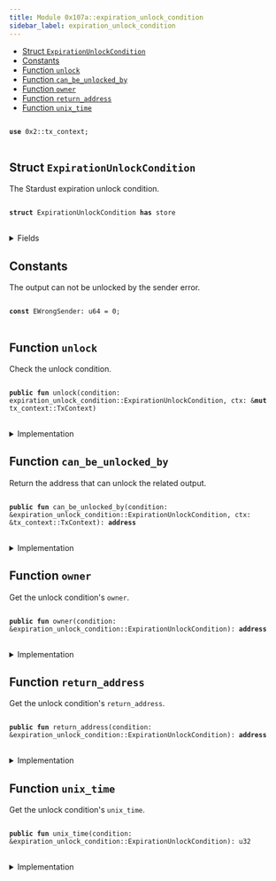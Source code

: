 ```yaml
---
title: Module 0x107a::expiration_unlock_condition
sidebar_label: expiration_unlock_condition
---
```


<Link id="0x107a_expiration_unlock_condition"/>


-  [Struct `ExpirationUnlockCondition`](#0x107a_expiration_unlock_condition_ExpirationUnlockCondition)
-  [Constants](#@Constants_0)
-  [Function `unlock`](#0x107a_expiration_unlock_condition_unlock)
-  [Function `can_be_unlocked_by`](#0x107a_expiration_unlock_condition_can_be_unlocked_by)
-  [Function `owner`](#0x107a_expiration_unlock_condition_owner)
-  [Function `return_address`](#0x107a_expiration_unlock_condition_return_address)
-  [Function `unix_time`](#0x107a_expiration_unlock_condition_unix_time)


<pre>
<code>
<b>use</b> <Link to="../iota-framework/tx_context#0x2_tx_context">0x2::tx_context</Link>;
</code>
</pre>



<Link id="0x107a_expiration_unlock_condition_ExpirationUnlockCondition"></Link>

## Struct `ExpirationUnlockCondition`

The Stardust expiration unlock condition.


<pre>
<code>
<b>struct</b> <Link to="expiration_unlock_condition#0x107a_expiration_unlock_condition_ExpirationUnlockCondition">ExpirationUnlockCondition</Link> <b>has</b> store
</code>
</pre>



<details>
<summary>Fields</summary>


<dl>
<dt>
<code>owner: <b>address</b></code>
</dt>
<dd>
 The address who owns the output before the timestamp has passed.
</dd>
<dt>
<code>return_address: <b>address</b></code>
</dt>
<dd>
 The address that is allowed to spend the locked funds after the timestamp has passed.
</dd>
<dt>
<code>unix_time: u32</code>
</dt>
<dd>
 Before this unix time, Address Unlock Condition is allowed to unlock the output, after that only the address defined in Return Address.
</dd>
</dl>


</details>

<Link id="@Constants_0"></Link>

## Constants


<Link id="0x107a_expiration_unlock_condition_EWrongSender"></Link>

The output can not be unlocked by the sender error.


<pre>
<code>
<b>const</b> <Link to="expiration_unlock_condition#0x107a_expiration_unlock_condition_EWrongSender">EWrongSender</Link>: u64 = 0;
</code>
</pre>



<Link id="0x107a_expiration_unlock_condition_unlock"></Link>

## Function `unlock`

Check the unlock condition.


<pre>
<code>
<b>public</b> <b>fun</b> <Link to="expiration_unlock_condition#0x107a_expiration_unlock_condition_unlock">unlock</Link>(condition: <Link to="expiration_unlock_condition#0x107a_expiration_unlock_condition_ExpirationUnlockCondition">expiration_unlock_condition::ExpirationUnlockCondition</Link>, ctx: &<b>mut</b> <Link to="../iota-framework/tx_context#0x2_tx_context_TxContext">tx_context::TxContext</Link>)
</code>
</pre>



<details>
<summary>Implementation</summary>


<pre>
<code>
<b>public</b> <b>fun</b> <Link to="expiration_unlock_condition#0x107a_expiration_unlock_condition_unlock">unlock</Link>(condition: <Link to="expiration_unlock_condition#0x107a_expiration_unlock_condition_ExpirationUnlockCondition">ExpirationUnlockCondition</Link>, ctx: &<b>mut</b> TxContext) \{
    <b>let</b> unlock_address = condition.<Link to="expiration_unlock_condition#0x107a_expiration_unlock_condition_can_be_unlocked_by">can_be_unlocked_by</Link>(ctx);

    <b>assert</b>!(unlock_address == ctx.sender(), <Link to="expiration_unlock_condition#0x107a_expiration_unlock_condition_EWrongSender">EWrongSender</Link>);

    <b>let</b> <Link to="expiration_unlock_condition#0x107a_expiration_unlock_condition_ExpirationUnlockCondition">ExpirationUnlockCondition</Link> \{
        owner: _,
        return_address: _,
        unix_time: _,
    } = condition;
}
</code>
</pre>



</details>

<Link id="0x107a_expiration_unlock_condition_can_be_unlocked_by"></Link>

## Function `can_be_unlocked_by`

Return the address that can unlock the related output.


<pre>
<code>
<b>public</b> <b>fun</b> <Link to="expiration_unlock_condition#0x107a_expiration_unlock_condition_can_be_unlocked_by">can_be_unlocked_by</Link>(condition: &<Link to="expiration_unlock_condition#0x107a_expiration_unlock_condition_ExpirationUnlockCondition">expiration_unlock_condition::ExpirationUnlockCondition</Link>, ctx: &<Link to="../iota-framework/tx_context#0x2_tx_context_TxContext">tx_context::TxContext</Link>): <b>address</b>
</code>
</pre>



<details>
<summary>Implementation</summary>


<pre>
<code>
<b>public</b> <b>fun</b> <Link to="expiration_unlock_condition#0x107a_expiration_unlock_condition_can_be_unlocked_by">can_be_unlocked_by</Link>(condition: &<Link to="expiration_unlock_condition#0x107a_expiration_unlock_condition_ExpirationUnlockCondition">ExpirationUnlockCondition</Link>, ctx: &TxContext): <b>address</b> \{
    // Unix time in seconds.
    <b>let</b> current_time = ((<Link to="../iota-framework/tx_context#0x2_tx_context_epoch_timestamp_ms">tx_context::epoch_timestamp_ms</Link>(ctx) / 1000) <b>as</b> u32);

    <b>if</b> (condition.<Link to="expiration_unlock_condition#0x107a_expiration_unlock_condition_unix_time">unix_time</Link>() &lt;= current_time) \{
        condition.<Link to="expiration_unlock_condition#0x107a_expiration_unlock_condition_return_address">return_address</Link>()
    } <b>else</b> \{
        condition.<Link to="expiration_unlock_condition#0x107a_expiration_unlock_condition_owner">owner</Link>()
    }
}
</code>
</pre>



</details>

<Link id="0x107a_expiration_unlock_condition_owner"></Link>

## Function `owner`

Get the unlock condition's <code>owner</code>.


<pre>
<code>
<b>public</b> <b>fun</b> <Link to="expiration_unlock_condition#0x107a_expiration_unlock_condition_owner">owner</Link>(condition: &<Link to="expiration_unlock_condition#0x107a_expiration_unlock_condition_ExpirationUnlockCondition">expiration_unlock_condition::ExpirationUnlockCondition</Link>): <b>address</b>
</code>
</pre>



<details>
<summary>Implementation</summary>


<pre>
<code>
<b>public</b> <b>fun</b> <Link to="expiration_unlock_condition#0x107a_expiration_unlock_condition_owner">owner</Link>(condition: &<Link to="expiration_unlock_condition#0x107a_expiration_unlock_condition_ExpirationUnlockCondition">ExpirationUnlockCondition</Link>): <b>address</b> \{
    condition.owner
}
</code>
</pre>



</details>

<Link id="0x107a_expiration_unlock_condition_return_address"></Link>

## Function `return_address`

Get the unlock condition's <code>return_address</code>.


<pre>
<code>
<b>public</b> <b>fun</b> <Link to="expiration_unlock_condition#0x107a_expiration_unlock_condition_return_address">return_address</Link>(condition: &<Link to="expiration_unlock_condition#0x107a_expiration_unlock_condition_ExpirationUnlockCondition">expiration_unlock_condition::ExpirationUnlockCondition</Link>): <b>address</b>
</code>
</pre>



<details>
<summary>Implementation</summary>


<pre>
<code>
<b>public</b> <b>fun</b> <Link to="expiration_unlock_condition#0x107a_expiration_unlock_condition_return_address">return_address</Link>(condition: &<Link to="expiration_unlock_condition#0x107a_expiration_unlock_condition_ExpirationUnlockCondition">ExpirationUnlockCondition</Link>): <b>address</b> \{
    condition.return_address
}
</code>
</pre>



</details>

<Link id="0x107a_expiration_unlock_condition_unix_time"></Link>

## Function `unix_time`

Get the unlock condition's <code>unix_time</code>.


<pre>
<code>
<b>public</b> <b>fun</b> <Link to="expiration_unlock_condition#0x107a_expiration_unlock_condition_unix_time">unix_time</Link>(condition: &<Link to="expiration_unlock_condition#0x107a_expiration_unlock_condition_ExpirationUnlockCondition">expiration_unlock_condition::ExpirationUnlockCondition</Link>): u32
</code>
</pre>



<details>
<summary>Implementation</summary>


<pre>
<code>
<b>public</b> <b>fun</b> <Link to="expiration_unlock_condition#0x107a_expiration_unlock_condition_unix_time">unix_time</Link>(condition: &<Link to="expiration_unlock_condition#0x107a_expiration_unlock_condition_ExpirationUnlockCondition">ExpirationUnlockCondition</Link>): u32 \{
    condition.unix_time
}
</code>
</pre>



</details>
